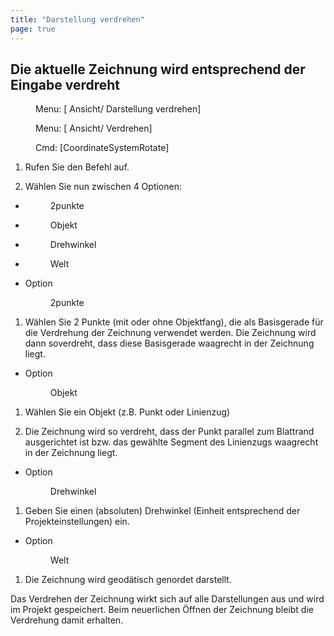 ```yaml
---
title: "Darstellung verdrehen"
page: true
---
```

## Die aktuelle Zeichnung wird entsprechend der Eingabe verdreht
<GeoMapper> <Menu> Menu: [ Ansicht/ Darstellung verdrehen] </Menu> </GeoMapper>
<GeoDesigner> <Menu> Menu: [ Ansicht/ Verdrehen] </Menu> 
 <Menu> Cmd: [CoordinateSystemRotate] </Menu> </GeoDesigner>


1. Rufen Sie den Befehl auf.

2. W&#228;hlen Sie nun zwischen 4 Optionen:

- <Menu>2punkte</Menu> 
- <Menu>Objekt</Menu> 
- <Menu>Drehwinkel</Menu> 
- <Menu>Welt</Menu> 






- Option <Menu>2punkte</Menu> 
1. W&#228;hlen Sie 2 Punkte (mit oder ohne Objektfang), die als Basisgerade f&#252;r die Verdrehung der Zeichnung verwendet werden. Die Zeichnung wird dann soverdreht, dass diese Basisgerade waagrecht in der Zeichnung liegt.







- Option <Menu>Objekt</Menu>  

1. W&#228;hlen Sie ein Objekt (z.B. Punkt oder Linienzug)

2. Die Zeichnung wird so verdreht, dass der Punkt parallel zum Blattrand ausgerichtet ist bzw. das gew&#228;hlte Segment des Linienzugs waagrecht in der Zeichnung liegt. 







- Option <Menu>Drehwinkel</Menu>  

1. Geben Sie einen (absoluten) Drehwinkel (Einheit entsprechend der Projekteinstellungen) ein. 







- Option <Menu>Welt</Menu>  

1. Die Zeichnung wird geod&#228;tisch genordet darstellt.







<Success>
Das Verdrehen der Zeichnung wirkt sich auf alle Darstellungen aus und wird im Projekt gespeichert. Beim neuerlichen &#214;ffnen der Zeichnung bleibt die Verdrehung damit erhalten.
</Success>

